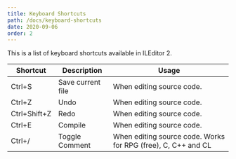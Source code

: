 ```yaml
---
title: Keyboard Shortcuts
path: /docs/keyboard-shortcuts
date: 2020-09-06
order: 2
---
```


This is a list of keyboard shortcuts available in ILEditor 2.

| Shortcut | Description | Usage |
|--------------|-------------------|---------------------------|
| Ctrl+S | Save current file | When editing source code. |
| Ctrl+Z | Undo | When editing source code. |
| Ctrl+Shift+Z | Redo | When editing source code. |
| Ctrl+E | Compile | When editing source code. |
| Ctrl+/ | Toggle Comment | When editing source code. Works for RPG (free), C, C++ and CL |
